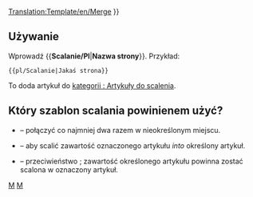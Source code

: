 [[Translation:Template/en/Merge]]
<noinclude>
</noinclude>
{{en/ambox| type  = move
| image = merge.png
| text  =  {{#IF: {{{1|}}} |Sugerowano, aby ten artykuł lub sekcja była <span class="plainlinks">[http://pl.wikipedia.org/wiki/Scalanie_(system_kontroli_wersji) Scalona]</span> z<!--
--> ''[[:en/{{NAMESPACE}}/{{{1}}}|{{{1}}}]]''. ([[:en/{{NAMESPACE}} talk/{{{1}}}|Dyskusja]]) | Nie podano nazwy strony, napraw to lub usuń szablon
}} }}<includeonly>{{{2|<!--[[Category:Articles to be merged|{{PAGENAME}}]]-->[[Category:pl/Artykuły do ​​scalenia|{{PAGENAME}}]]}}}</includeonly><noinclude>

==Używanie==
Wprowadź <nowiki>{{</nowiki>'''Scalanie/Pl'''|'''Nazwa strony'''<nowiki>}}</nowiki>. Przykład:
<pre>{{pl/Scalanie|Jakaś strona}}</pre>
To doda artykuł do <!--[[:Category:Articles to be merged]]-->[[:Category:pl/Artykuły do ​​scalenia|kategorii : Artykuły do scalenia]].

== Który szablon scalania powinienem użyć? ==
* {{en/s|Scalanie/Pl}} &ndash; połączyć co najmniej dwa razem w nieokreślonym miejscu.
* {{en/s|Mergeto}} &ndash; aby scalić zawartość oznaczonego artykułu ''into'' określony artykuł.
* {{en/s|Mergefrom}} &ndash; przeciwieństwo {{en/s|Mergeto}}; zawartość określonego artykułu powinna zostać scalona w oznaczony artykuł.

<!--[[Category:Templates|M]][[Category:Message boxes|M]]-->[[Category:pl/Szablony|M]][[Category:pl/InfoBox|M]]</noinclude>